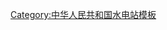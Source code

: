 {{Navbox 
|name = 怒江水电站
|titlestyle=background:#99CCFF;
|title= [[怒江]]干流梯级[[水电站]]
|state= {{{state|autocollapse}}}
|listclass = hlist
|list1= 
''[[松塔水电站|松塔]]'' → ''[[丙中洛水电站|丙中洛]]'' → ''[[马吉水电站|马吉]]'' → ''[[鹿马登水电站|鹿马登]]'' → ''[[福贡水电站|福贡]]'' → ''[[碧江水电站|碧江]]'' → ''[[亚碧罗水电站|亚碧罗]]'' → ''[[泸水水电站|泸水]]'' → ''[[六库水电站|六库]]'' → ''[[石头寨水电站|石头寨]]'' → ''[[赛格水电站|赛格]]'' → ''[[岩桑树水电站|岩桑树]]'' → ''[[光坡水电站|光坡]]''
}}<noinclude>
{{collapsible option}}

[[Category:中华人民共和国水电站模板]]
</noinclude>